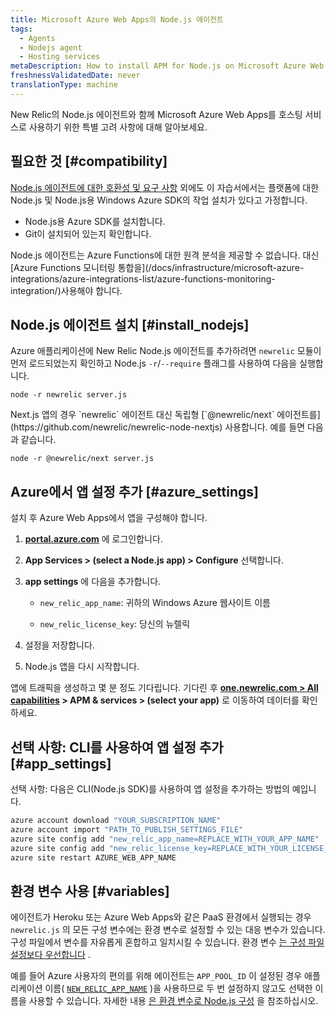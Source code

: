 ```yaml
---
title: Microsoft Azure Web Apps의 Node.js 에이전트
tags:
  - Agents
  - Nodejs agent
  - Hosting services
metaDescription: How to install APM for Node.js on Microsoft Azure Web Apps.
freshnessValidatedDate: never
translationType: machine
---
```


New Relic의 Node.js 에이전트와 함께 Microsoft Azure Web Apps를 호스팅 서비스로 사용하기 위한 특별 고려 사항에 대해 알아보세요.

## 필요한 것 [#compatibility]

[Node.js 에이전트에 대한 호환성 및 요구 사항](/docs/agents/nodejs-agent/getting-started/compatibility-requirements-nodejs-agent) 외에도 이 자습서에서는 플랫폼에 대한 Node.js 및 Node.js용 Windows Azure SDK의 작업 설치가 있다고 가정합니다.

* Node.js용 Azure SDK를 설치합니다.
* Git이 설치되어 있는지 확인합니다.

<Callout variant="important">
  Node.js 에이전트는 Azure Functions에 대한 원격 분석을 제공할 수 없습니다. 대신 [Azure Functions 모니터링 통합을](/docs/infrastructure/microsoft-azure-integrations/azure-integrations-list/azure-functions-monitoring-integration/)사용해야 합니다.
</Callout>

## Node.js 에이전트 설치 [#install_nodejs]

Azure 애플리케이션에 New Relic Node.js 에이전트를 추가하려면 `newrelic` 모듈이 먼저 로드되었는지 확인하고 Node.js `-r`/`--require` 플래그를 사용하여 다음을 실행합니다.

```shell
node -r newrelic server.js
```

<Callout variant="important">
  Next.js 앱의 경우 `newrelic` 에이전트 대신 독립형 [`@newrelic/next` 에이전트를](https://github.com/newrelic/newrelic-node-nextjs) 사용합니다. 예를 들면 다음과 같습니다.

  ```shell
  node -r @newrelic/next server.js
  ```
</Callout>

## Azure에서 앱 설정 추가 [#azure_settings]

설치 후 Azure Web Apps에서 앱을 구성해야 합니다.

1. <DNT>**[portal.azure.com](https://portal.azure.com)**</DNT> 에 로그인합니다.

2. <DNT>**App Services > (select a Node.js app) > Configure**</DNT> 선택합니다.

3. <DNT>**app settings**</DNT> 에 다음을 추가합니다.

   * `new_relic_app_name`: 귀하의 Windows Azure 웹사이트 이름

   * `new_relic_license_key`: 당신의 뉴렐릭

     <InlinePopover type="licenseKey"/>

4. 설정을 저장합니다.

5. Node.js 앱을 다시 시작합니다.

앱에 트래픽을 생성하고 몇 분 정도 기다립니다. 기다린 후 <DNT>**[one.newrelic.com > All capabilities](https://one.newrelic.com/all-capabilities) > APM & services > (select your app)**</DNT> 로 이동하여 데이터를 확인하세요.

## 선택 사항: CLI를 사용하여 앱 설정 추가 [#app_settings]

선택 사항: 다음은 CLI(Node.js SDK)를 사용하여 앱 설정을 추가하는 방법의 예입니다.

```bash
azure account download "YOUR_SUBSCRIPTION_NAME"
azure account import "PATH_TO_PUBLISH_SETTINGS_FILE"
azure site config add "new_relic_app_name=REPLACE_WITH_YOUR_APP_NAME"
azure site config add "new_relic_license_key=REPLACE_WITH_YOUR_LICENSE_KEY"
azure site restart AZURE_WEB_APP_NAME
```

## 환경 변수 사용 [#variables]

에이전트가 Heroku 또는 Azure Web Apps와 같은 PaaS 환경에서 실행되는 경우 `newrelic.js` 의 모든 구성 변수에는 환경 변수로 설정할 수 있는 대응 변수가 있습니다. 구성 파일에서 변수를 자유롭게 혼합하고 일치시킬 수 있습니다. 환경 변수 [는 구성 파일 설정보다 우선합니다](/docs/agents/nodejs-agent/installation-configuration/nodejs-agent-configuration#methods-and-precedence) .

예를 들어 Azure 사용자의 편의를 위해 에이전트는 `APP_POOL_ID` 이 설정된 경우 애플리케이션 이름( [`NEW_RELIC_APP_NAME`](/docs/nodejs/configuring-nodejs-with-environment-variables#app_name) )을 사용하므로 두 번 설정하지 않고도 선택한 이름을 사용할 수 있습니다. 자세한 내용 [은 환경 변수로 Node.js 구성](/docs/nodejs/configuring-nodejs-with-environment-variables) 을 참조하십시오.
